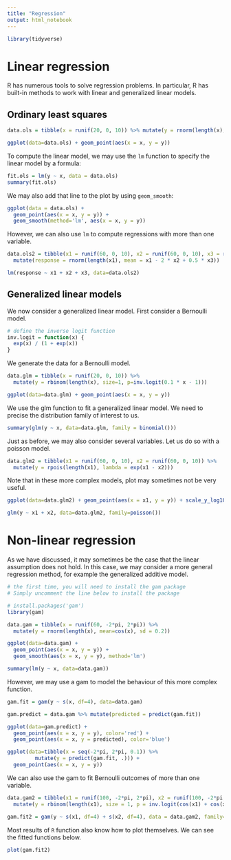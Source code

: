 ```yaml
---
title: "Regression"
output: html_notebook
---
```


```r
library(tidyverse)
```


# Linear regression

R has numerous tools to solve regression problems. In particular,
R has built-in methods to work with linear and generalized linear models.

## Ordinary least squares

```r
data.ols = tibble(x = runif(20, 0, 10)) %>% mutate(y = rnorm(length(x), mean = 2 * x))

ggplot(data=data.ols) + geom_point(aes(x = x, y = y))
```

To compute the linear model, we may use the `lm` function to specify the linear model
by a formula:
```r
fit.ols = lm(y ~ x, data = data.ols)
summary(fit.ols)
```

We may also add that line to the plot by using `geom_smooth`:
```r
ggplot(data = data.ols) +
  geom_point(aes(x = x, y = y)) +
  geom_smooth(method='lm', aes(x = x, y = y))
```

However, we can also use `lm` to compute regressions with more than one variable.
```r
data.ols2 = tibble(x1 = runif(60, 0, 10), x2 = runif(60, 0, 10), x3 = runif(60, 0, 10)) %>%
  mutate(response = rnorm(length(x1), mean = x1 - 2 * x2 + 0.5 * x3))
```

```r
lm(response ~ x1 + x2 + x3, data=data.ols2)
```

## Generalized linear models

We now consider a generalized linear model. First consider a Bernoulli model.

```r
# define the inverse logit function
inv.logit = function(x) {
  exp(x) / (1 + exp(x))
}
```

We generate the data for a Bernoulli model.
```r
data.glm = tibble(x = runif(20, 0, 10)) %>%
  mutate(y = rbinom(length(x), size=1, p=inv.logit(0.1 * x - 1)))
```

```r
ggplot(data=data.glm) + geom_point(aes(x = x, y = y))
```

We use the glm function to fit a generalized linear model. We need to precise the
distribution family of interest to us.
```r
summary(glm(y ~ x, data=data.glm, family = binomial()))
```


Just as before, we may also consider several variables. Let us do so with
a poisson model.

```r
data.glm2 = tibble(x1 = runif(60, 0, 10), x2 = runif(60, 0, 10)) %>%
  mutate(y = rpois(length(x1), lambda = exp(x1 - x2)))
```

Note that in these more complex models, plot may sometimes not be very
useful.

```r
ggplot(data=data.glm2) + geom_point(aes(x = x1, y = y)) + scale_y_log10()
```


```r
glm(y ~ x1 + x2, data=data.glm2, family=poisson())
```

# Non-linear regression

As we have discussed, it may sometimes be the case that the linear assumption
does not hold. In this case, we may consider a more general regression method,
for example the generalized additive model.

```r
# the first time, you will need to install the gam package
# Simply uncomment the line below to install the package

# install.packages('gam')
library(gam)
```

```r
data.gam = tibble(x = runif(60, -2*pi, 2*pi)) %>%
  mutate(y = rnorm(length(x), mean=cos(x), sd = 0.2))
```

```r
ggplot(data=data.gam) +
  geom_point(aes(x = x, y = y)) +
  geom_smooth(aes(x = x, y = y), method='lm')
```

```r
summary(lm(y ~ x, data=data.gam))
```

However, we may use a gam to model the behaviour of this more complex
function.
```r
gam.fit = gam(y ~ s(x, df=4), data=data.gam)
```

```r
gam.predict = data.gam %>% mutate(predicted = predict(gam.fit))

ggplot(data=gam.predict) +
  geom_point(aes(x = x, y = y), color='red') +
  geom_point(aes(x = x, y = predicted), color='blue')
```


```r
ggplot(data=tibble(x = seq(-2*pi, 2*pi, 0.1)) %>%
         mutate(y = predict(gam.fit, .))) +
  geom_point(aes(x = x, y = y))
```

We can also use the gam to fit Bernoulli outcomes of more than one variable.

```r
data.gam2 = tibble(x1 = runif(100, -2*pi, 2*pi), x2 = runif(100, -2*pi, 2*pi)) %>%
  mutate(y = rbinom(length(x1), size = 1, p = inv.logit(cos(x1) + cos(x2))))
```

```r
gam.fit2 = gam(y ~ s(x1, df=4) + s(x2, df=4), data = data.gam2, family=binomial())
```

Most results of `R` function also know how to plot themselves. We can see the fitted
functions below.
```r
plot(gam.fit2)
```

